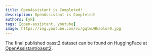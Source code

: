 ```yaml
---
title: OpenAssistant is Completed!
description: OpenAssistant is Completed!
authors: [yk]
tags: [open-assistant, youtube]
image: https://img.youtube.com/vi/gqtmUHhaplo/0.jpg
---
```



<ReactPlayer
  controls
  width="100%"
  url="https://www.youtube.com/embed/gqtmUHhaplo"
/>

The final published oasst2 dataset can be found on HuggingFace at
[OpenAssistant/oasst2](https://huggingface.co/datasets/OpenAssistant/oasst2).

<!--truncate-->
